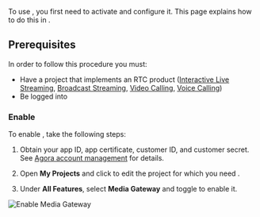 
To use <Vpd k="NAME" />, you first need to activate and configure it. This page explains how to do this in <Vg k="CONSOLE" />.

## Prerequisites

In order to follow this procedure you must:

- Have a project that implements an RTC product ([Interactive Live Streaming](../../interactive-live-streaming/overview/product-overview), [Broadcast Streaming](../../broadcast-streaming/overview/product-overview), [Video Calling](../../video-calling/overview/product-overview), [Voice Calling](../../voice-calling/overview/product-overview))
- Be logged into <Vg k="CONSOLE" />

### Enable <Vpd k="NAME" />

To enable <Vpd k="NAME" />, take the following steps:

1. Obtain your app ID, app certificate, customer ID, and customer secret. See [Agora account management](../get-started/manage-agora-account) for details.

1. Open **My Projects** and click to edit the project for which you need <Vpd k="NAME" />.

1. Under **All Features**, select **Media Gateway** and toggle to enable it.

![Enable Media Gateway](https://agora-doc.s3.us-east-1.amazonaws.com/images/media-gateway/enable-media-gateway.png)